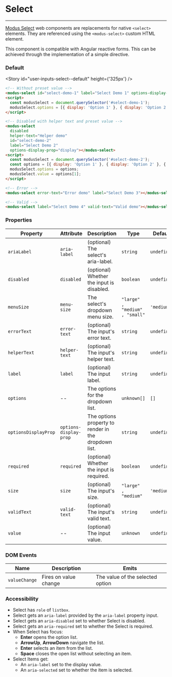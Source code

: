 
# Select

---

[Modus Select](https://modus.trimble.com/components/inputs/) web components are replacements for native `<select>` elements. They are referenced using the `<modus-select>` custom HTML element.

This component is compatible with Angular reactive forms. This can be achieved through the implementation of a simple directive.

### Default

<Story id="user-inputs-select--default" height={'325px'} />

```html
<!-- Without preset value -->
<modus-select id="select-demo-1" label="Select Demo 1" options-display-prop="display"></modus-select>
<script>
  const modusSelect = document.querySelector('#select-demo-1');
  modusSelect.options = [{ display: 'Option 1' }, { display: 'Option 2' }, { display: 'Option 3' }];
</script>

<!-- Disabled with helper text and preset value -->
<modus-select
  disabled
  helper-text="Helper demo"
  id="select-demo-2"
  label="Select Demo 2"
  options-display-prop="display"></modus-select>
<script>
  const modusSelect = document.querySelector('#select-demo-2');
  const options = [{ display: 'Option 1' }, { display: 'Option 2' }, { display: 'Option 3' }];
  modusSelect.options = options;
  modusSelect.value = options[1];
</script>

<!-- Error -->
<modus-select error-text="Error demo" label="Select Demo 3"></modus-select>

<!-- Valid -->
<modus-select label="Select Demo 4" valid-text="Valid demo"></modus-select>
```

### Properties

| Property             | Attribute              | Description                                          | Type                                 | Default     |
| -------------------- | ---------------------- | ---------------------------------------------------- | ------------------------------------ | ----------- |
| `ariaLabel`          | `aria-label`           | (optional) The select's aria-label.                  | `string`                             | `undefined` |
| `disabled`           | `disabled`             | (optional) Whether the input is disabled.            | `boolean`                            | `undefined` |
| `menuSize`           | `menu-size`            | The select's dropdown menu size.                     | `"large"    , "medium"    , "small"` | `'medium'`  |
| `errorText`          | `error-text`           | (optional) The input's error text.                   | `string`                             | `undefined` |
| `helperText`         | `helper-text`          | (optional) The input's helper text.                  | `string`                             | `undefined` |
| `label`              | `label`                | (optional) The input label.                          | `string`                             | `undefined` |
| `options`            | --                     | The options for the dropdown list.                   | `unknown[]`                          | `[]`        |
| `optionsDisplayProp` | `options-display-prop` | The options property to render in the dropdown list. | `string`                             | `undefined` |
| `required`           | `required`             | (optional) Whether the input is required.            | `boolean`                            | `undefined` |
| `size`               | `size`                 | (optional) The input's size.                         | `"large"    , "medium"`              | `'medium'`  |
| `validText`          | `valid-text`           | (optional) The input's valid text.                   | `string`                             | `undefined` |
| `value`              | --                     | (optional) The input value.                          | `unknown`                            | `undefined` |

### DOM Events

| Name          | Description           | Emits                            |
| ------------- | --------------------- | -------------------------------- |
| `valueChange` | Fires on value change | The value of the selected option |

### Accessibility

- Select has `role` of `listbox`.
- Select gets an `aria-label` provided by the `aria-label` property input.
- Select gets an `aria-disabled` set to whether Select is disabled.
- Select gets an `aria-required` set to whether the Select is required.
- When Select has focus:
  - **Enter** opens the option list.
  - **ArrowUp**, **ArrowDown** navigate the list.
  - **Enter** selects an item from the list.
  - **Space** closes the open list without selecting an item.
- Select Items get:
  - An `aria-label` set to the display value.
  - An `aria-selected` set to whether the item is selected.
